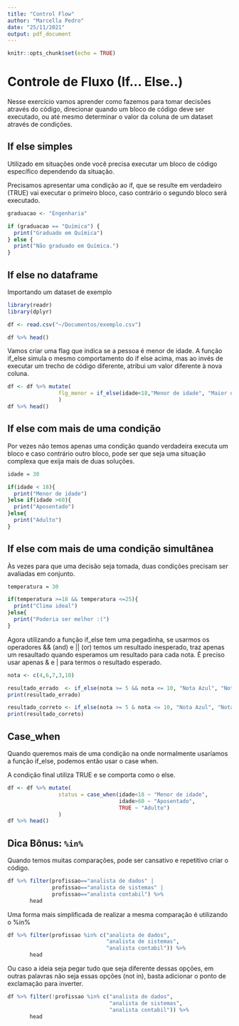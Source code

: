 ```yaml
---
title: "Control Flow"
author: "Marcella Pedro"
date: "25/11/2021"
output: pdf_document
---
```


```r
knitr::opts_chunk$set(echo = TRUE)
```

# Controle de Fluxo (If... Else..)

Nesse exercício vamos aprender como fazemos para tomar decisões através do código, direcionar quando um bloco de código deve ser executado, ou até mesmo determinar o valor da coluna de um dataset através de condições.

## If else simples

Utilizado em situações onde você precisa executar um bloco de código específico dependendo da situação.

Precisamos apresentar uma condição ao if, que se resulte em verdadeiro (TRUE) vai executar o primeiro bloco, caso contrário o segundo bloco será executado.
```r
graduacao <- "Engenharia"

if (graduacao == "Química") { 
  print("Graduado em Química")
} else {
  print("Não graduado em Química.")
}
```

## If else no dataframe

Importando um dataset de exemplo
```r
library(readr)
library(dplyr)

df <- read.csv("~/Documentos/exemplo.csv")

df %>% head()
```
Vamos criar uma flag que indica se a pessoa é menor de idade.
A função if_else simula o mesmo comportamento do if else acima, mas ao invés de executar um trecho de código diferente, atribui um valor diferente à nova coluna.

```r
df <- df %>% mutate(
                flg_menor = if_else(idade<18,"Menor de idade", "Maior de idade")
                )
df %>% head()
```

## If else com mais de uma condição

Por vezes não temos apenas uma condição quando verdadeira executa um bloco e caso contrário outro bloco, pode ser que seja uma situação complexa que exija mais de duas soluções.

```r
idade = 30

if(idade < 18){
  print("Menor de idade")
}else if(idade >60){
  print("Aposentado")
}else{
  print("Adulto")
}
```

## If else com mais de uma condição simultânea

Às vezes para que uma decisão seja tomada, duas condições precisam ser avaliadas em conjunto.

```r
temperatura = 30

if(temperatura >=18 && temperatura <=25){
  print("Clima ideal")
}else{
  print("Poderia ser melhor :(")
}
```

Agora utilizando a função if_else tem uma pegadinha, se usarmos os operadores && (and) e || (or) temos um resultado inesperado, traz apenas um resaultado quando esperamos um resultado para cada nota.
É preciso usar apenas & e | para termos o resultado esperado.
```r
nota <- c(4,6,7,3,10)

resultado_errado  <- if_else(nota >= 5 && nota <= 10, "Nota Azul", "Nota Vermelha")
print(resultado_errado)

resultado_correto <- if_else(nota >= 5 & nota <= 10, "Nota Azul", "Nota Vermelha")
print(resultado_correto)
```
## Case_when

Quando queremos mais de uma condição na onde normalmente usaríamos a função if_else, podemos então usar o case when.

A condição final utiliza TRUE e se comporta como o else.
```r
df <- df %>% mutate(
                status = case_when(idade<18 ~ "Menor de idade",
                                   idade>60 ~ "Aposentado",
                                   TRUE ~ "Adulto")
                )
df %>% head()
```

## Dica Bônus: ```%in%```

Quando temos muitas comparações, pode ser cansativo e repetitivo criar o código.
```r
df %>% filter(profissao=="analista de dados" | 
              profissao=="analista de sistemas" |
              profissao=="analista contabil") %>% 
       head
```

Uma forma mais simplificada de realizar a mesma comparação é utilizando o %in%

```r
df %>% filter(profissao %in% c("analista de dados",
                               "analista de sistemas",
                               "analista contabil")) %>% 
       head
```

Ou caso a ideia seja pegar tudo que seja diferente dessas opções, em outras palavras não seja essas opções (not in), basta adicionar o ponto de exclamação para inverter.
```r
df %>% filter(!profissao %in% c("analista de dados",
                                "analista de sistemas",
                                "analista contabil")) %>% 
       head
```


